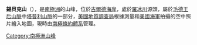 {{coord|85|44|S|150|46|W|display=title}}

'''錫貝克山'''（{{lang-en|Mount Seebeck}}），是[[南極洲|南極洲]]的山峰，位於[[古爾德海岸|古爾德海岸]]，處於[[羅冰川|羅冰川]]源頭，屬於[[毛德王后山脈|毛德王后山脈]]中[[塔普利山脈|塔普利山脈]]的一部分，[[美國地質調查局|美國地質調查局]]根據測量和[[美國海軍|美國海軍]]拍攝的空中照片繪入地圖，現時由[[南極條約體系|南極條約體系]]管理。

{{Antarctica-geo-stub}}
[[Category:南極洲山峰|Category:南極洲山峰]]